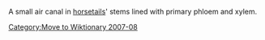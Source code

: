 [[Category:Move to Wiktionary 2007-08]]

A small air canal in [[equisetum|horsetails]]' stems lined with primary phloem and xylem. 


{{biology-stub}}